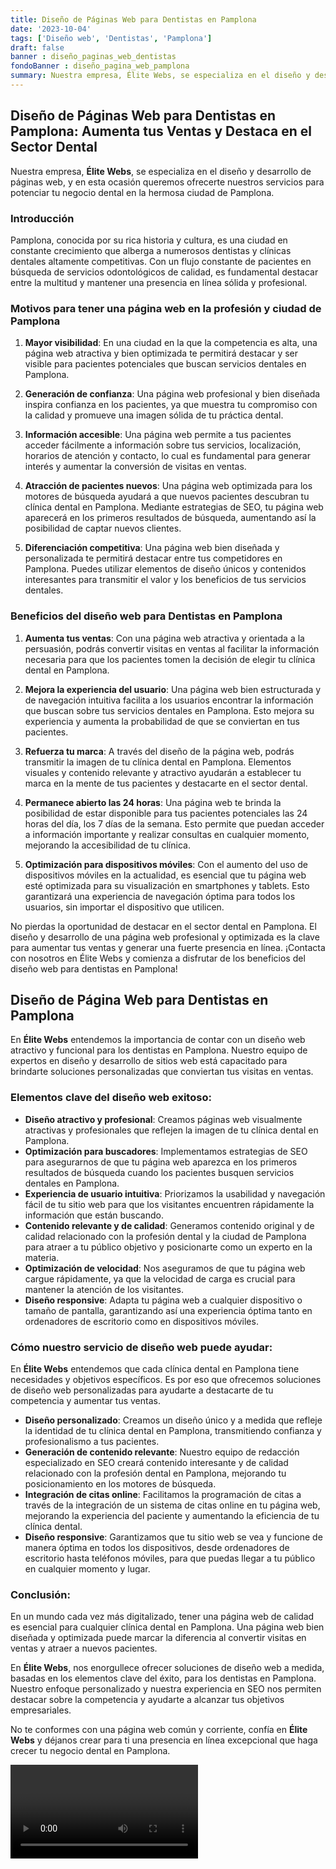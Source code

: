 ```yaml
---
title: Diseño de Páginas Web para Dentistas en Pamplona
date: '2023-10-04'
tags: ['Diseño web', 'Dentistas', 'Pamplona']
draft: false
banner : diseño_paginas_web_dentistas
fondoBanner : diseño_pagina_web_pamplona
summary: Nuestra empresa, Élite Webs, se especializa en el diseño y desarrollo de páginas web, y en esta ocasión queremos ofrecerte nuestros servicios para potenciar tu negocio dental en la hermosa ciudad de Pamplona.
---
```


## **Diseño de Páginas Web para Dentistas en Pamplona: Aumenta tus Ventas y Destaca en el Sector Dental**

Nuestra empresa, **Élite Webs**, se especializa en el diseño y desarrollo de páginas web, y en esta ocasión queremos ofrecerte nuestros servicios para potenciar tu negocio dental en la hermosa ciudad de Pamplona.

### **Introducción**

Pamplona, conocida por su rica historia y cultura, es una ciudad en constante crecimiento que alberga a numerosos dentistas y clínicas dentales altamente competitivas. Con un flujo constante de pacientes en búsqueda de servicios odontológicos de calidad, es fundamental destacar entre la multitud y mantener una presencia en línea sólida y profesional.

### **Motivos para tener una página web en la profesión y ciudad de Pamplona**

1. **Mayor visibilidad**: En una ciudad en la que la competencia es alta, una página web atractiva y bien optimizada te permitirá destacar y ser visible para pacientes potenciales que buscan servicios dentales en Pamplona.

2. **Generación de confianza**: Una página web profesional y bien diseñada inspira confianza en los pacientes, ya que muestra tu compromiso con la calidad y promueve una imagen sólida de tu práctica dental.

3. **Información accesible**: Una página web permite a tus pacientes acceder fácilmente a información sobre tus servicios, localización, horarios de atención y contacto, lo cual es fundamental para generar interés y aumentar la conversión de visitas en ventas.

4. **Atracción de pacientes nuevos**: Una página web optimizada para los motores de búsqueda ayudará a que nuevos pacientes descubran tu clínica dental en Pamplona. Mediante estrategias de SEO, tu página web aparecerá en los primeros resultados de búsqueda, aumentando así la posibilidad de captar nuevos clientes.

5. **Diferenciación competitiva**: Una página web bien diseñada y personalizada te permitirá destacar entre tus competidores en Pamplona. Puedes utilizar elementos de diseño únicos y contenidos interesantes para transmitir el valor y los beneficios de tus servicios dentales.

### **Beneficios del diseño web para Dentistas en Pamplona**

1. **Aumenta tus ventas**: Con una página web atractiva y orientada a la persuasión, podrás convertir visitas en ventas al facilitar la información necesaria para que los pacientes tomen la decisión de elegir tu clínica dental en Pamplona.

2. **Mejora la experiencia del usuario**: Una página web bien estructurada y de navegación intuitiva facilita a los usuarios encontrar la información que buscan sobre tus servicios dentales en Pamplona. Esto mejora su experiencia y aumenta la probabilidad de que se conviertan en tus pacientes.

3. **Refuerza tu marca**: A través del diseño de la página web, podrás transmitir la imagen de tu clínica dental en Pamplona. Elementos visuales y contenido relevante y atractivo ayudarán a establecer tu marca en la mente de tus pacientes y destacarte en el sector dental.

4. **Permanece abierto las 24 horas**: Una página web te brinda la posibilidad de estar disponible para tus pacientes potenciales las 24 horas del día, los 7 días de la semana. Esto permite que puedan acceder a información importante y realizar consultas en cualquier momento, mejorando la accesibilidad de tu clínica.

5. **Optimización para dispositivos móviles**: Con el aumento del uso de dispositivos móviles en la actualidad, es esencial que tu página web esté optimizada para su visualización en smartphones y tablets. Esto garantizará una experiencia de navegación óptima para todos los usuarios, sin importar el dispositivo que utilicen.

No pierdas la oportunidad de destacar en el sector dental en Pamplona. El diseño y desarrollo de una página web profesional y optimizada es la clave para aumentar tus ventas y generar una fuerte presencia en línea. ¡Contacta con nosotros en Élite Webs y comienza a disfrutar de los beneficios del diseño web para dentistas en Pamplona!

<GifSeo />

<Cta />

## Diseño de Página Web para Dentistas en Pamplona

En **Élite Webs** entendemos la importancia de contar con un diseño web atractivo y funcional para los dentistas en Pamplona. Nuestro equipo de expertos en diseño y desarrollo de sitios web está capacitado para brindarte soluciones personalizadas que conviertan tus visitas en ventas. 

### Elementos clave del diseño web exitoso:

- **Diseño atractivo y profesional**: Creamos páginas web visualmente atractivas y profesionales que reflejen la imagen de tu clínica dental en Pamplona.
- **Optimización para buscadores**: Implementamos estrategias de SEO para asegurarnos de que tu página web aparezca en los primeros resultados de búsqueda cuando los pacientes busquen servicios dentales en Pamplona.
- **Experiencia de usuario intuitiva**: Priorizamos la usabilidad y navegación fácil de tu sitio web para que los visitantes encuentren rápidamente la información que están buscando.
- **Contenido relevante y de calidad**: Generamos contenido original y de calidad relacionado con la profesión dental y la ciudad de Pamplona para atraer a tu público objetivo y posicionarte como un experto en la materia.
- **Optimización de velocidad**: Nos aseguramos de que tu página web cargue rápidamente, ya que la velocidad de carga es crucial para mantener la atención de los visitantes.
- **Diseño responsive**: Adapta tu página web a cualquier dispositivo o tamaño de pantalla, garantizando así una experiencia óptima tanto en ordenadores de escritorio como en dispositivos móviles.

### Cómo nuestro servicio de diseño web puede ayudar:

En **Élite Webs** entendemos que cada clínica dental en Pamplona tiene necesidades y objetivos específicos. Es por eso que ofrecemos soluciones de diseño web personalizadas para ayudarte a destacarte de tu competencia y aumentar tus ventas.

- **Diseño personalizado**: Creamos un diseño único y a medida que refleje la identidad de tu clínica dental en Pamplona, transmitiendo confianza y profesionalismo a tus pacientes.
- **Generación de contenido relevante**: Nuestro equipo de redacción especializado en SEO creará contenido interesante y de calidad relacionado con la profesión dental en Pamplona, mejorando tu posicionamiento en los motores de búsqueda.
- **Integración de citas online**: Facilitamos la programación de citas a través de la integración de un sistema de citas online en tu página web, mejorando la experiencia del paciente y aumentando la eficiencia de tu clínica dental.
- **Diseño responsive**: Garantizamos que tu sitio web se vea y funcione de manera óptima en todos los dispositivos, desde ordenadores de escritorio hasta teléfonos móviles, para que puedas llegar a tu público en cualquier momento y lugar.

### Conclusión:

En un mundo cada vez más digitalizado, tener una página web de calidad es esencial para cualquier clínica dental en Pamplona. Una página web bien diseñada y optimizada puede marcar la diferencia al convertir visitas en ventas y atraer a nuevos pacientes.

En **Élite Webs**, nos enorgullece ofrecer soluciones de diseño web a medida, basadas en los elementos clave del éxito, para los dentistas en Pamplona. Nuestro enfoque personalizado y nuestra experiencia en SEO nos permiten destacar sobre la competencia y ayudarte a alcanzar tus objetivos empresariales.

No te conformes con una página web común y corriente, confía en **Élite Webs** y déjanos crear para ti una presencia en línea excepcional que haga crecer tu negocio dental en Pamplona.

<Video />

<CtaBot job='Dentistas' city='Pamplona'/>

<Gmaps query='Pamplona+españa+maps' />